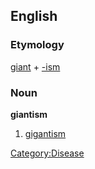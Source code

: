==English==
===Etymology===
[[giant]] + [[-ism]]

===Noun===
'''giantism'''

# [[gigantism]]

[[Category:Disease]]